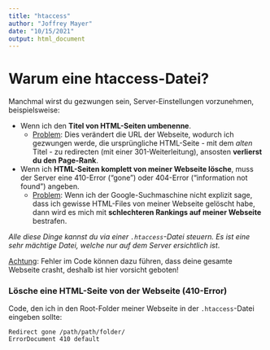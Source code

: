 ```yaml
---
title: "htaccess"
author: "Joffrey Mayer"
date: "10/15/2021"
output: html_document
---
```


# Warum eine htaccess-Datei?

Manchmal wirst du gezwungen sein, Server-Einstellungen vorzunehmen, beispielsweise:

- Wenn ich den **Titel von HTML-Seiten umbenenne**. 
  - <u>Problem</u>: Dies verändert die URL der Webseite, wodurch ich gezwungen werde, die ursprüngliche HTML-Seite - mit dem _alten_ Titel - zu redirecten (mit einer 301-Weiterleitung), ansosten **verlierst du den Page-Rank**.
- Wenn ich **HTML-Seiten komplett von meiner Webseite lösche**, muss der Server eine 410-Error ("gone") oder 404-Error ("information not found") angeben.
  - <u>Problem</u>: Wenn ich der Google-Suchmaschine nicht explizit sage, dass ich gewisse HTML-Files von meiner Webseite gelöscht habe, dann wird es mich mit **schlechteren Rankings auf meiner Webseite** bestrafen.
  
*Alle diese Dinge kannst du via einer `.htaccess`-Datei steuern. Es ist eine sehr mächtige Datei, welche nur auf dem Server ersichtlich ist*. 

<u>Achtung</u>: Fehler im Code können dazu führen, dass deine gesamte Webseite crasht, deshalb ist hier vorsicht geboten!
  
### Lösche eine HTML-Seite von der Webseite (410-Error)
  
Code, den ich in den Root-Folder meiner Webseite in der `.htaccess`-Datei eingeben sollte:

```
Redirect gone /path/path/folder/
ErrorDocument 410 default
```

